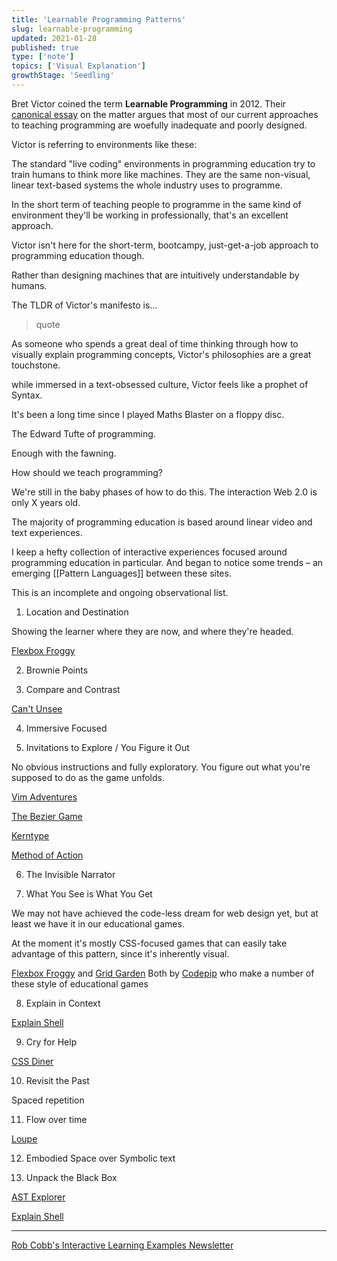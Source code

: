 ```yaml
---
title: 'Learnable Programming Patterns'
slug: learnable-programming
updated: 2021-01-28
published: true
type: ['note']
topics: ['Visual Explanation']
growthStage: 'Seedling'
---
```


Bret Victor coined the term **Learnable Programming** in 2012. Their [canonical essay](http://worrydream.com/LearnableProgramming/) on the matter argues that most of our current approaches to teaching programming are woefully inadequate and poorly designed.

Victor is referring to environments like these:

<TwoCol>

    

</TwoCol>

The standard "live coding" environments in programming education try to train humans to think more like machines. They are the same non-visual, linear text-based systems the whole industry uses to programme.

<BasicImage src="" alt="" />

In the short term of teaching people to programme in the same kind of environment they'll be working in professionally, that's an excellent approach.

Victor isn't here for the short-term, bootcampy, just-get-a-job approach to programming education though.

Rather than designing machines that are intuitively understandable by humans.

The TLDR of Victor's manifesto is...

> quote


As someone who spends a great deal of time thinking through how to visually explain programming concepts, Victor's philosophies are a great touchstone.

while immersed in a text-obsessed culture, Victor feels like a prophet of Syntax.

It's been a long time since I played Maths Blaster on a floppy disc.

<BasicImage alt="" src="" />

The Edward Tufte of programming.

Enough with the fawning. 

How should we teach programming?

We're still in the baby phases of how to do this. The interaction Web 2.0 is only X years old. 

The majority of programming education is based around linear video and text experiences.

I keep a hefty collection of interactive experiences focused around programming education in particular.
And began to notice some trends – an emerging [[Pattern Languages]] between these sites.

This is an incomplete and ongoing observational list.

1. Location and Destination

Showing the learner where they are now, and where they're headed.

[Flexbox Froggy](https://flexboxfroggy.com/)

2. Brownie Points



3. Compare and Contrast

[Can't Unsee](https://cantunsee.space/)

4. Immersive Focused

5. Invitations to Explore / You Figure it Out

No obvious instructions and fully exploratory. You figure out what you're supposed to do as the game unfolds.

[Vim Adventures](https://vim-adventures.com/)

[The Bezier Game](https://bezier.method.ac/)

[Kerntype](https://type.method.ac/)

[Method of Action](https://method.ac/)

6. The Invisible Narrator

7. What You See is What You Get

We may not have achieved the code-less dream for web design yet, but at least we have it in our educational games.

At the moment it's mostly CSS-focused games that can easily take advantage of this pattern, since it's inherently visual.

[Flexbox Froggy](https://flexboxfroggy.com/) and [Grid Garden](https://cssgridgarden.com/)
Both by [Codepip](https://codepip.com/) who make a number of these style of educational games

8. Explain in Context

[Explain Shell](https://explainshell.com/explain)

9. Cry for Help

[CSS Diner](https://flukeout.github.io/#)

10. Revisit the Past

Spaced repetition

11. Flow over time

[Loupe](http://latentflip.com/loupe/)

12. Embodied Space over Symbolic text

13. Unpack the Black Box

[AST Explorer](https://astexplorer.net/)

[Explain Shell](https://explainshell.com/explain)

---



<SimpleCard width="740px">

[Rob Cobb's Interactive Learning Examples Newsletter](https://csed.substack.com/p/the-best-online-interactive-learning)

</SimpleCard>

